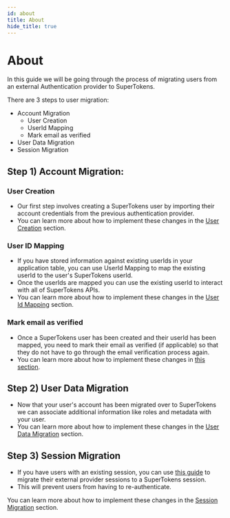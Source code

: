 ```yaml
---
id: about
title: About
hide_title: true
---
```


<!-- COPY DOCS -->
<!-- ./thirdpartyemailpassword/migration/about.mdx -->

# About

In this guide we will be going through the process of migrating users from an external Authentication provider to SuperTokens.

There are 3 steps to user migration:

- Account Migration
  - User Creation
  - UserId Mapping
  - Mark email as verified
- User Data Migration
- Session Migration

## Step 1) Account Migration:

### User Creation
- Our first step involves creating a SuperTokens user by importing their account credentials from the previous authentication provider.
- You can learn more about how to implement these changes in the [User Creation](./account-creation/user-creation) section. 

### User ID Mapping
- If you have stored information against existing userIds in your application table, you can use UserId Mapping to map the existing userId to the user's SuperTokens userId.
- Once the userIds are mapped you can use the existing userId to interact with all of SuperTokens APIs.
- You can learn more about how to implement these changes in the [User Id Mapping](./account-creation/user-id-mapping) section.

### Mark email as verified
- Once a SuperTokens user has been created and their userId has been mapped, you need to mark their email as verified (if applicable) so that  they do not have to go through the email verification process again.
- You can learn more about how to implement these changes in [this section](./account-creation/email-verification).

## Step 2) User Data Migration
- Now that your user's account has been migrated over to SuperTokens we can associate additional information like roles and metadata with your user.
-  You can learn more about how to implement these changes in the [User Data Migration](./data-migration) section.

## Step 3) Session Migration

- If you have users with an existing session, you can use [this guide](./session-migration) to migrate their external provider sessions to a SuperTokens session.
- This will prevent users from having to re-authenticate.

You can learn more about how to implement these changes in the [Session Migration](./session-migration) section.
